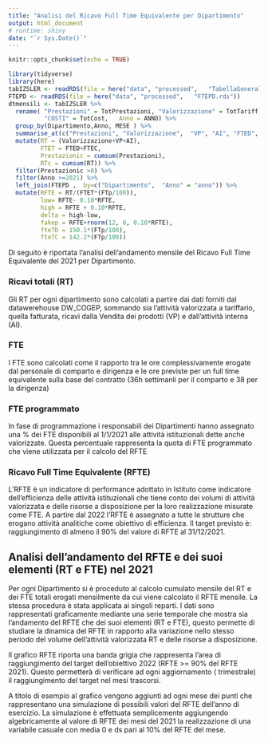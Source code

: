 ```yaml
---
title: "Analisi del Ricavo Full Time Equivalente per Dipartimento"
output: html_document
# runtime: shiny
date: "`r Sys.Date()`"
---
```


```r
knitr::opts_chunk$set(echo = TRUE)

library(tidyverse)
library(here)
tabIZSLER <- readRDS(file = here("data", "processed",   "TabellaGenerale.rds"))
FTEPD <- readRDS(file = here("data", "processed",   "FTEPD.rds"))
dtmensili <- tabIZSLER %>% 
  rename( "Prestazioni" = TotPrestazioni, "Valorizzazione" = TotTariff, "VP" = TotFattVP, "AI" = TAI, 
          "COSTI" = TotCost,   Anno = ANNO) %>%   
  group_by(Dipartimento,Anno, MESE ) %>% 
  summarise_at(c("Prestazioni", "Valorizzazione",  "VP", "AI", "FTED", "FTEC","COSTI"), sum, na.rm = T) %>% 
  mutate(RT = (Valorizzazione+VP+AI),
         FTET = FTED+FTEC,
         Prestazionic = cumsum(Prestazioni), 
         RTc = cumsum(RT)) %>%   
  filter(Prestazionic >0) %>% 
  filter(Anno >=2021) %>% 
  left_join(FTEPD ,  by=c("Dipartimento",  "Anno" = "anno")) %>%  
  mutate(RFTE = RT/(FTET*(FTp/100)), 
         low= RFTE- 0.10*RFTE, 
         high = RFTE + 0.10*RFTE, 
         delta = high-low, 
         fakep = RFTE+rnorm(12, 0, 0.10*RFTE), 
         fteTD = 150.1*(FTp/100), 
         fteTC = 142.2*(FTp/100))
```

Di seguito è riportata l'analisi dell'andamento mensile del Ricavo Full Time Equivalente del 2021 per Dipartimento.

### Ricavi totali (RT)
Gli RT per ogni dipartimento sono calcolati a partire dai dati forniti dal datawerehouse DW_COGEP, sommando sia l'attività valorizzata a tariffario,  quella fatturata, ricavi dalla Vendita dei prodotti (VP) e dall'attività interna (AI). 

### FTE
I FTE   sono calcolati come il rapporto tra le ore complessivamente erogate dal personale di comparto e dirigenza e le ore previste per un full time equivalente sulla base del contratto (36h settimanli per il comparto e 38 per la dirigenza)

### FTE programmato
In fase di programmazione i responsabili dei Dipartimenti hanno assegnato una % dei FTE disponibili al 1/1/2021 alle attività istituzionali dette anche valorizzate. 
Questa percentuale rappresenta la quota di FTE programmato che viene utilizzata per il calcolo del RFTE


### Ricavo Full Time Equivalente (RFTE)
L'RFTE è un indicatore di performance adottato in Istituto come indicatore dell'efficienza delle attività istituzionali che tiene conto dei volumi di attività valorizzata e delle risorse a disposizione per la loro realizzazione misurate come FTE. A partire dal 2022 l'RFTE è assegnato a tutte le strutture che erogano attività analitiche come obiettivo di efficienza. Il target previsto è: raggiungimento di almeno il 90% del valore di RFTE al 31/12/2021.


## Analisi dell'andamento del RFTE e dei suoi elementi (RT e FTE) nel 2021

Per ogni Dipartimento si è proceduto al calcolo cumulato mensile del RT e dei FTE totali erogati mensilmente da cui viene calcolato il RFTE mensile. La stessa procedura è stata applicata ai singoli reparti. I dati sono rappresentati graficamente mediante una serie temporale che mostra sia l'andamento del RFTE che dei suoi elementi (RT e FTE), questo permette di studiare la dinamica del RFTE in rapporto alla variazione nello stesso periodo del volume dell'attività valorizzata RT e delle risorse a disposizione.

Il grafico RFTE riporta una banda grigia che rappresenta l'area di raggiungimento del target dell'obiettivo 2022 (RFTE >= 90% del RFTE 2021). Questo permetterà di verificare ad ogni aggiornamento ( trimestrale) il raggiungimento del target nel mesi trascorsi.

A titolo di esempio al grafico vengono aggiunti ad ogni mese dei punti che rappresentano una simulazione di possibili valori del RFTE dell'anno di esercizio. La simulazione è effettuata semplicemente aggiungendo algebricamente al valore di RFTE dei mesi del 2021 la realizzazione di una variabile casuale con media 0 e ds pari al 10% del RFTE del mese. 










 
